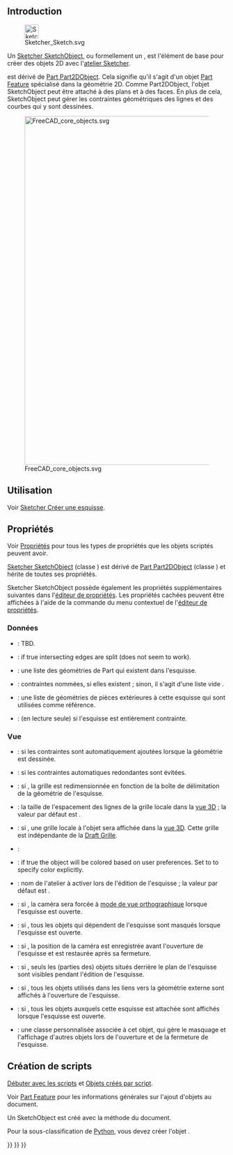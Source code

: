 <languages/>
{{TOCright}}

== Introduction ==

[[File:Sketcher_Sketch.svg|32px]]

Un [[Sketcher_SketchObject/fr|Sketcher SketchObject]], ou formellement un {{incode|Sketcher::SketchObject}}, est l'élément de base pour créer des objets 2D avec l'[[Sketcher_Workbench/fr|atelier Sketcher]].

{{incode|Sketcher::SketchObject}} est dérivé de [[Part_Part2DObject/fr|Part Part2DObject]]. Cela signifie qu'il s'agit d'un objet [[Part Feature/fr|Part Feature]] spécialisé dans la géométrie 2D. Comme Part2DObject, l'objet SketchObject peut être attaché à des plans et à des faces. En plus de cela, SketchObject peut gérer les contraintes géométriques des lignes et des courbes qui y sont dessinées.

[[File:FreeCAD_core_objects.svg|800px]]

{{Caption|Diagramme simplifié des relations entre les objets clés dans Freecad}}

<span id="Usage"></span>
== Utilisation ==

Voir [[Sketcher_NewSketch/fr|Sketcher Créer une esquisse]].

<span id="Properties"></span>
== Propriétés ==

Voir [[Property/fr|Propriétés]] pour tous les types de propriétés que les objets scriptés peuvent avoir.

[[Sketcher_SketchObject/fr|Sketcher SketchObject]] (classe {{incode|Sketcher::SketchObject}}) est dérivé de [[Part_Part2DObject/fr|Part Part2DObject]] (classe {{incode|Part::Part2DObject}}) et hérite de toutes ses propriétés.

Sketcher SketchObject possède également les propriétés supplémentaires suivantes dans l'[[Property_editor/fr|éditeur de propriétés]]. Les propriétés cachées peuvent être affichées à l'aide de la commande {{MenuCommand|Afficher les propriétés cachées}} du menu contextuel de l'[[Property_editor/fr|éditeur de propriétés]].

<span id="Data"></span>
=== Données ===

{{TitleProperty|Base}}

* {{PropertyData|Internal Shape|PartShape|Hidden}}: TBD.

{{TitleProperty|Internal Geometry}}

* {{PropertyData|Make Internals|Bool}}: if true intersecting edges are split (does not seem to work).

{{TitleProperty|Sketch}}

<div class="mw-translate-fuzzy">
* {{PropertyData|Geometry|GeometryList|Hidden}} : une liste des géométries de Part qui existent dans l'esquisse.
* {{PropertyData|Constraints|}} : contraintes nommées, si elles existent ; sinon, il s'agit d'une liste vide {{incode|[]}}.
* {{PropertyData|External Geometry|LinkSubList}} : une liste de géométries de pièces extérieures à cette esquisse qui sont utilisées comme référence.
* {{PropertyData|Fully Constrained|Bool|Hidden}} : (en lecture seule) si {{TRUE}} l'esquisse est entièrement contrainte.
</div>

<span id="View"></span>
=== Vue ===

{{TitleProperty|Auto Constraints}}

<div class="mw-translate-fuzzy">
* {{PropertyView|Autoconstraints|Bool}} : si {{TRUE}} les contraintes sont automatiquement ajoutées lorsque la géométrie est dessinée.
* {{PropertyView|Avoid Redundant|Bool}} : si {{TRUE}} les contraintes automatiques redondantes sont évitées.
</div>

{{TitleProperty|Grid}}

<div class="mw-translate-fuzzy">
* {{PropertyView|Grid Auto|Bool}} : si {{TRUE}}, la grille est redimensionnée en fonction de la boîte de délimitation de la géométrie de l'esquisse.
* {{PropertyView|Grid Size|Length}} : la taille de l'espacement des lignes de la grille locale dans la [[3D_view/fr|vue 3D]] ; la valeur par défaut est {{value|10 mm}}.
* {{PropertyView|Show Grid|Bool}} : si {{TRUE}}, une grille locale à l'objet sera affichée dans la [[3D_view/fr|vue 3D]]. Cette grille est indépendante de la [[Draft_ToggleGrid/fr|Draft Grille]].
</div>

{{TitleProperty|Layers}}

* {{PropertyView|Visual Layer List|BadType}}:

{{TitleProperty|Object Style}}

* {{PropertyView|Auto Color|Bool}}: if true the object will be colored based on user preferences. Set to {{False}} to specify color explicitly.

{{TitleProperty|Visibility automation}}

<div class="mw-translate-fuzzy">
* {{PropertyView|Editing Workbench|String}} : nom de l'atelier à activer lors de l'édition de l'esquisse ; la valeur par défaut est {{value|SketcherWorkbench}}.
* {{PropertyView|Force Ortho|Bool}} : si {{TRUE}}, la caméra sera forcée à [[Std_OrthographicCamera/fr|mode de vue orthographique]] lorsque l'esquisse est ouverte.
* {{PropertyView|Hide Dependent|Bool}} : si {{TRUE}}, tous les objets qui dépendent de l'esquisse sont masqués lorsque l'esquisse est ouverte.
* {{PropertyView|Restore Camera|Bool}} : si {{TRUE}}, la position de la caméra est enregistrée avant l'ouverture de l'esquisse et est restaurée après sa fermeture.
* {{PropertyView|Section View|Bool}} : si {{TRUE}}, seuls les (parties des) objets situés derrière le plan de l'esquisse sont visibles pendant l'édition de l'esquisse.
* {{PropertyView|Show Links|Bool}} : si {{TRUE}}, tous les objets utilisés dans les liens vers la géométrie externe sont affichés à l'ouverture de l'esquisse.
* {{PropertyView|Show Support|Bool}} : si {{TRUE}}, tous les objets auxquels cette esquisse est attachée sont affichés lorsque l'esquisse est ouverte.
* {{PropertyView|Tempo Vis|PythonObject|Hidden}} : une classe personnalisée associée à cet objet, qui gère le masquage et l'affichage d'autres objets lors de l'ouverture et de la fermeture de l'esquisse.
</div>

<span id="Scripting"></span>
== Création de scripts ==

{{Emphasis|Voir aussi :}} [[FreeCAD_Scripting_Basics/fr|Débuter avec les scripts]] et [[Scripted_objects/fr|Objets créés par script]].

Voir [[Part_Feature/fr|Part Feature]] pour les informations générales sur l'ajout d'objets au document.

Un SketchObject est créé avec la méthode {{incode|addObject()}} du document.

{{Code|code=
import FreeCAD as App

doc = App.newDocument()
obj = App.ActiveDocument.addObject("Sketcher::SketchObject", "Sketch")
obj.Label = "Custom label"
}}

Pour la sous-classification de [[Python/fr|Python]], vous devez créer l'objet {{incode|Sketcher::SketchObjectPython}}.

{{Code|code=
import FreeCAD as App

doc = App.newDocument()
obj = App.ActiveDocument.addObject("Sketcher::SketchObjectPython", "CustomSketch")
obj.Label = "Custom label"
}}


{{Sketcher_Tools_navi{{#translation:}}}}
{{Document_objects_navi{{#translation:}}}}
{{Userdocnavi{{#translation:}}}}